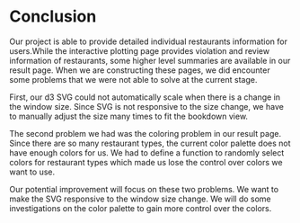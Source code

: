 # Conclusion

Our project is able to provide detailed individual restaurants information for users.While the interactive plotting page provides violation and review information of restaurants, some higher level summaries are available in our result page. When we are constructing these pages, we did encounter some problems that we were not able to solve at the current stage. 

First, our d3 SVG could not automatically scale when there is a change in the window size. Since SVG is not responsive to the size change, we have to manually adjust the size many times to fit the bookdown view. 

The second problem we had was the coloring problem in our result page. Since there are so many restaurant types, the current color palette does not have enough colors for us. We had to define a function to randomly select colors for restaurant types which made us lose the control over colors we want to use. 

Our potential improvement will focus on these two problems. We want to make the SVG responsive to the window size change. We will do some investigations on the color palette to gain more control over the colors.
